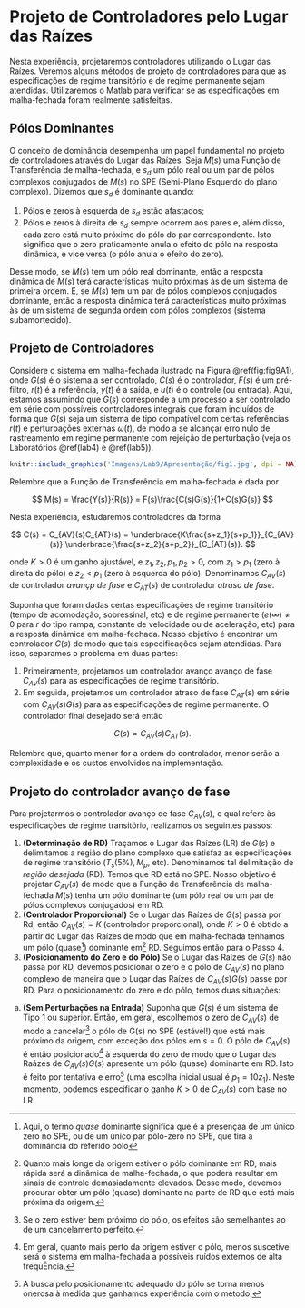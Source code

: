 # Projeto de Controladores pelo Lugar das Raízes {#lab9}

Nesta experiência, projetaremos controladores utilizando o Lugar das Raízes. Veremos alguns métodos de projeto de controladores para que as especificações de regime transitório e de regime permanente sejam atendidas. Utilizaremos o Matlab para verificar se as especificações em malha-fechada foram realmente satisfeitas.

## Pólos Dominantes

O conceito de dominância desempenha um papel fundamental no projeto de controladores através do Lugar das Raízes. Seja $M(s)$ uma Função de Transferência de malha-fechada, e $s_d$ um pólo real ou um par de pólos complexos conjugados de $M(s)$ no SPE (Semi-Plano Esquerdo do plano complexo). Dizemos que $s_d$ é dominante quando:

1. Pólos e zeros à esquerda de $s_d$ estão afastados;
2. Pólos e zeros à direita de $s_d$ sempre ocorrem aos pares e, além disso, cada zero está muito próximo do pólo do par correspondente. Isto significa que o zero praticamente anula o efeito do pólo na resposta dinâmica, e vice versa (o pólo anula o efeito do zero).

Desse modo, se $M(s)$ tem um pólo real dominante, então a resposta dinâmica de $M(s)$ terá características muito próximas às de um sistema de primeira ordem. E, se $M(s)$ tem um par de pólos complexos conjugados dominante, então a resposta dinâmica terá características muito próximas às de um sistema de segunda ordem com pólos complexos (sistema subamortecido).

## Projeto de Controladores

Considere o sistema em malha-fechada ilustrado na Figura \@ref(fig:fig9A1), onde $G(s)$ é o sistema a ser controlado, $C(s)$ é o controlador, $F(s)$ é um pré-filtro, $r(t)$ é a referência, $y(t)$ é a saída, e $u(t)$ é o controle (ou entrada). Aqui, estamos assumindo que $G(s)$ corresponde a um processo a ser controlado em série com possíveis controladores integrais que foram incluídos de forma que $G(s)$ seja um sistema de tipo compatível com certas referências $r(t)$ e perturbações externas $\omega (t)$, de modo a se alcançar erro nulo de rastreamento em regime permanente com rejeição de perturbação (veja os Laboratórios \@ref(lab4) e \@ref(lab5)).

```r
knitr::include_graphics('Imagens/Lab9/Apresentação/fig1.jpg', dpi = NA)
```

Relembre que a Função de Transferência em malha-fechada é dada por

$$
M(s) = \frac{Y(s)}{R(s)} = F(s)\frac{C(s)G(s)}{1+C(s)G(s)}
$$

Nesta experiência, estudaremos controladores da forma

$$
C(s) = C_{AV}(s)C_{AT}(s) = \underbrace{K\frac{s+z_1}{s+p_1}}_{C_{AV}(s)} \underbrace{\frac{s+z_2}{s+p_2}}_{C_{AT}(s)}.
$$

onde $K>0$ é um ganho ajustável, e $z_1,z_2,p_1,p_2 >0$, com $z_1>p_1$ (zero à direita do pólo) e $z_2<p_1$ (zero à esquerda do pólo). Denominamos $C_{AV}(s)$ de controlador *avançp de fase* e $C_{AT}(s)$ de controlador *atraso de fase*.

Suponha que foram dadas certas especificações de regime transitório (tempo de acomodação, sobressinal, etc) e de regime permanente ($e(\infty) \neq 0$ para $r$ do tipo rampa, constante de velocidade ou de aceleração, etc) para a resposta dinâmica em malha-fechada. Nosso objetivo é encontrar um controlador $C(s)$ de modo que tais especificações sejam atendidas. Para isso, separamos o problema em duas partes:

1. Primeiramente, projetamos um controlador avanço avanço de fase $C_{AV}(s)$ para as especificações de regime transitório.
2. Em seguida, projetamos um controlador atraso de fase $C_{AT}(s)$ em série com $C_{AV}(s)G(s)$ para as especificações de regime permanente. O controlador final desejado será então

$$
C(s) = C_{AV}(s)C_{AT}(s).
$$

Relembre que, quanto menor for a ordem do controlador, menor serão a complexidade e os custos envolvidos na implementação.








## Projeto do controlador avanço de fase

Para projetarmos o controlador avanço de fase $C_{AV}(s)$, o qual refere às especificações de regime transitório, realizamos os seguintes passos:

1. **(Determinação de RD)** Traçamos o Lugar das Raízes (LR) de $G(s)$ e delimitamos a região do plano complexo que satisfaz as especificações de regime transitório ($T_s(5\%),M_p$, etc). Denominamos tal delimitação de *região desejada* (RD). Temos que RD está no SPE. Nosso objetivo é projetar $C_{AV}(s)$ de modo que a Função de Transferência de malha-fechada $M(s)$ tenha um pólo dominante (um pólo real ou um par de pólos complexos conjugados) em RD.
2. **(Controlador Proporcional)** Se o Lugar das Raízes de $G(s)$ passa por Rd, então $C_{AV}(s) = K$ (controlador proporcional), onde $K>0$ é obtido a partir do Lugar das Raízes de modo que em malha-fechada tenhamos um pólo (quase^[Aqui, o termo *quase* dominante significa que é a presençaa de um único zero no SPE,
ou de um único par pólo-zero no SPE, que tira a dominância do referido pólo]) dominante em^[Quanto mais longe da origem estiver o pólo dominante em RD, mais rápida será a dinâmica de malha-fechada, o que poderá resultar em sinais de controle demasiadamente elevados. Desse modo, devemos procurar obter um pólo (quase) dominante na parte de RD que está mais próxima da origem.] RD. Seguimos então para o Passo 4.
3. **(Posicionamento do Zero e do Pólo)** Se o Lugar das Raízes de $G(s)$ não passa por RD, devemos posicionar o zero e o pólo de $C_{AV}(s)$ no plano complexo de maneira que o Lugar das Raízes de $C_{AV}(s)G(s)$ passe por RD. Para o posicionamento do zero e do pólo, temos duas situações:
a. **(Sem Perturbações na Entrada)** Suponha que $G(s)$ é um sistema de Tipo 1 ou superior. Então, em geral, escolhemos o zero de $C_{AV}(s)$ de modo a cancelar^[Se o zero estiver bem próximo do pólo, os efeitos são semelhantes ao de um cancelamento perfeito.] o pólo de G(s) no SPE (estável!) que está mais próximo da origem, com exceção dos pólos em $s = 0$. O pólo de $C_{AV}(s)$ é então posicionado^[Em geral, quanto mais perto da origem estiver o pólo, menos suscetível será o sistema em malha-fechada a possíveis ruídos externos de alta frequÊncia.] à esquerda do zero de modo que o Lugar das Raázes de $C_{AV}(s)G(s)$ apresente um pólo (quase) dominante em RD. Isto é feito por tentativa e erro^[A busca pelo posicionamento adequado do pólo se torna menos onerosa à medida que ganhamos experiência com o método.] (uma escolha inicial usual é $p_1 = 10z_1$). Neste momento, podemos especificar o ganho $K > 0$ de $C_{AV}(s)$ com base no LR.








